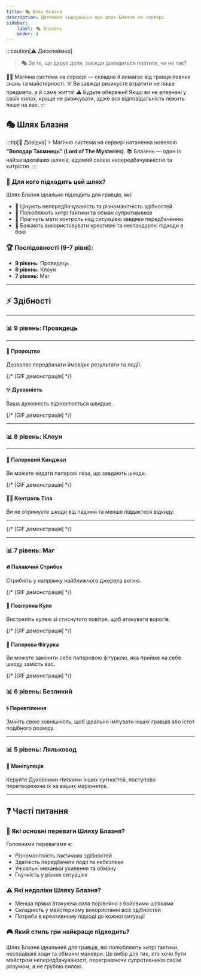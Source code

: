 ```yaml
---
title: 🎭 Шлях Блазня
description: Детальна інформація про шлях Блазня на сервері
sidebar:
    label: 🎭 Блазень
    order: 4
---
```


:::caution[⚠️ Дисклеймер]
> 🎭 За те, що дарує доля, завжди доводиться платити, чи не так?

🧙‍♂️ Магічна система на сервері — складна й вимагає від гравця певних знань та майстерності.
☠️ Ви завжди ризикуєте втратити не лише предмети, а й саме життя!
⚠️ Будьте обережні! Якщо ви не впевнені у своїх силах, краще не ризикувати, адже вся відповідальність лежить лише на вас.
:::

## 🎭 Шлях Блазня

:::tip[📖 Довідка]
⚡ Магічна система на сервері натхненна новелою **"Володар Таємниць" (Lord of The Mysteries)**.
📚 Блазень — один із найзагадковіших шляхів, відомий своєю непередбачуваністю та хитрістю.
:::

### 📜 Для кого підходить цей шлях?

Шлях Блазня ідеально підходить для гравців, які:
- 🎲 Цінують непередбачуваність та різноманітність здібностей
- 🎯 Полюбляють хитрі тактики та обман супротивників
- 🧠 Прагнуть мати контроль над ситуацією завдяки передбаченню
- 🎪 Бажають використовувати креативні та нестандартні підходи в бою

### 🏆 Послідовності (9-7 рівні):

- **9 рівень:** Провидець
- **8 рівень:** Клоун
- **7 рівень:** Маг

---

## ⚡ Здібності

---

### 📊 9 рівень: Провидець

---

#### 🔮 Пророцтво
Дозволяє передбачати ймовірні результати та події.

{/* [GIF демонстрація] */}

#### ✨ Духовність
Ваша духовність відновлюється швидше.

{/* [GIF демонстрація] */}

---

### 📊 8 рівень: Клоун

---

#### 📃 Паперовий Кинджал
Ви можете кидати паперові леза, що завдають шкоди.

{/* [GIF демонстрація] */}

#### 🧘‍♂️ Контроль Тіла
Ви не отримуєте шкоди від падіння та менше піддаєтеся відкиду.

---

{/* [GIF демонстрація] */}

---

### 📊 7 рівень: Маг

#### 🔥 Палаючий Стрибок
Стрибніть у напрямку найближчого джерела вогню.

{/* [GIF демонстрація] */}

#### 💨 Повітряна Куля
Вистреліть кулею зі стиснутого повітря, щоб атакувати ворогів.

{/* [GIF демонстрація] */}

#### 📜 Паперова Фігурка
Ви можете замінити себе паперовою фігуркою, яка прийме на себе шкоду замість вас.

{/* [GIF демонстрація] */}

### 📊 6 рівень: Безликий

#### 🌀 Перевтілення
Змініть свою зовнішність, щоб ідеально імітувати інших гравців або істот подібного розміру.

---

### 📊 5 рівень: Ляльковод

#### 🧵 Маніпуляція
Керуйте Духовними Нитками інших сутностей, поступово перетворюючи їх на ваших маріонеток.

---

## ❓ Часті питання

### 💪 Які основні переваги Шляху Блазня?
Головними перевагами є:
- Різноманітність тактичних здібностей
- Здатність передбачати події та небезпеки
- Унікальні механіки ухилення та обману
- Гнучкість у різних ситуаціях

### ⚠️ Які недоліки Шляху Блазня?
- Менша пряма атакуюча сила порівняно з бойовими шляхами
- Складність у майстерному використанні всіх здібностей
- Потреба в креативному підході до кожної ситуації

### 🎮 Який стиль гри найкраще підходить?
Шлях Блазня ідеальний для гравців, які полюбляють хитрі тактики, несподівані ходи та обманні маневри. Це вибір для тих, хто хоче бути майстром непередбачуваності, переграваючи супротивників своїм розумом, а не грубою силою.